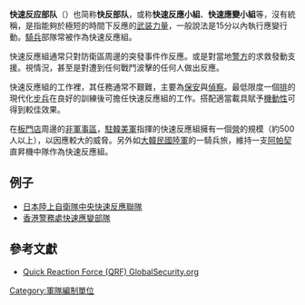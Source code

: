 {{Refimprove|time=2018-04-04T11:11:45+00:00}}
'''快速反应部队'''（{{lang-en|'''Q'''uick '''R'''eaction '''F'''orce}}）也简称'''快反部队'''，或称'''快速反應小組'''、'''快速應變小組'''等，沒有統稱，是指能夠於極短的時間下反應的[[武装力量|武装力量]]，一般說法是15分以內執行應變行動。[[騎兵|騎兵]]部隊常被作為快速反應組。

快速反應組通常只對防衛區周邊的突發事件作反應。或是對當地[[警察|警方]]的求救發動支援。視情況，甚至是對遭到任何戰鬥波擊的任何人做出反應。

快速反應組的工作裡，其任務通常不艱難，主要為[[保安|保安]]與[[偵察|偵察]]。最低限度一個[[排|排]]的現代化[[步兵|步兵]]在良好的訓練後可擔任快速反應組的工作。搭配適當載具賦予[[機動性|機動性]]可得到較佳效果。

在[[板門店|板門店]]周邊的[[朝韩非军事区|非軍事區]]，[[駐韓美軍|駐韓美軍]]指揮的快速反應組擁有一個[[營|營]]的規模（約500人以上），以因應較大的威脅。另外如[[大韓民國陸軍|大韓民國陸軍]]的一騎兵旅，維持一支[[AH-64阿帕奇|阿帕契]]直昇機中隊作為快速反應組。

== 例子 ==
*[[日本|日本]][[陸上自衛隊中央快速反應聯隊|陸上自衛隊中央快速反應聯隊]]
*[[香港警務處|香港警務處]][[快速應變部隊|快速應變部隊]]

== 參考文獻 ==
{{Reflist}}
* [http://www.globalsecurity.org/military/agency/army/qrf.htm Quick Reaction Force (QRF) GlobalSecurity.org] {{Wayback|url=http://www.globalsecurity.org/military/agency/army/qrf.htm |date=20170810200909 }}

[[Category:軍隊編制單位|Category:軍隊編制單位]]

{{mil-stub}}